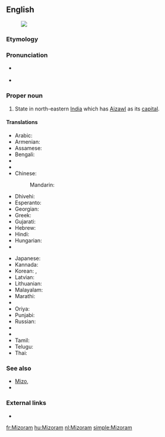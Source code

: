 ==English==
[[Image:Mizoram in India (disputed hatched).svg|thumb|]]

===Etymology===
{{rfe}}

===Pronunciation===
* {{a|UK}} {{IPA|/ˈmɪzəʊram/|/mɪˈzɔːrəm/|lang=en}}
* {{a|US}} {{IPA|/ˌmɪzəˈræm/|lang=en}}

===Proper noun===
{{en-proper noun}}

# State in north-eastern [[India]] which has [[Aizawl]] as its [[capital]].

====Translations====
{{trans-top|state}}
* Arabic: {{t|ar|ميزورام|m|tr=mizurām}}
* Armenian: {{t|hy|Միզորամ|tr=Mizoram}}
* Assamese: {{t|as|মিজোৰাম|sc=Beng|tr=mijōrām}}
* Bengali: {{t|bn|মিজোরাম|sc=Beng|tr=mijōrām}}
* {{trreq|bg}}
* {{trreq|hne}}
* Chinese:
*: Mandarin: {{t|cmn|米佐拉姆邦|tr=Mǐzuǒlāmǔ-bāng|sc=Hani}}
* Dhivehi: {{t|dv|މިޒޮރާމް|sc=Thaa|tr=mizorām}}
* Esperanto: {{t|eo|Mizoramo}}
* Georgian: {{t|ka|მიზორამი|sc=Geor}}
* Greek: {{t+|el|Μιζόραμ|f|tr=Mizóram}}
* Gujarati: {{t|gu|મિઝોરમ|sc=Gujr|tr=mijhōram}}
* Hebrew: {{t|he|מיזוראם}}
* Hindi: {{t+|hi|मिज़ोरम|tr=mizoram}}
* Hungarian: {{t+|hu|Mizoram}}
* {{trreq|is}}
{{trans-mid}}
* Japanese: {{t|ja|ミゾラム|tr=Mizoramu}}
* Kannada: {{t|kn|ಮಿಝೋರಂ|sc=Knda|tr=mijhōraṁ}}
* Korean: {{t|ko|미조람 주|sc=Kore|tr=mijoram ju}}, {{t|ko|미조람|sc=Kore|tr=mijoram}}
* Latvian: {{t|lv|Mizorāma}}
* Lithuanian: {{t|lt|Mizoramas}}
* Malayalam: {{t|ml|മിസോറം|sc=Mlym|tr=misēāṟaṁ}}
* Marathi: {{t|mr|मिझोरम|sc=Deva|tr=mijhōram}}
* {{trreq|lus}}
* Oriya: {{t|or|ମିଜୋରାମ|sc=Orya|tr=mijōrām}}
* Punjabi: {{t|pa|ਮਿਜ਼ੋਰਮ|sc=Guru|tr=mizōram}}
* Russian: {{t|ru|Мизорам|m|tr=Mizorám}}
* {{trreq|sat}}
* {{trreq|sip}}
* Tamil: {{t+|ta|மிசோரம்|sc=Taml|tr=micōram}}
* Telugu: {{t+|te|మిజోరం|tr=mijōraṁ}}
* Thai: {{t|th|รัฐมิโซรัม|tr=rát mísohram}}
{{trans-bottom}}

===See also===
* [[Mizo]], {{pedia|Mizo language}}
* {{list:states of India/en}}

===External links===
* {{pedialite}}

[[fr:Mizoram]]
[[hu:Mizoram]]
[[nl:Mizoram]]
[[simple:Mizoram]]